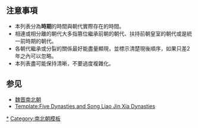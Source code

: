 {{Navbox
|name  = Wei Jin Southern Northern Dynasties
|title = [[魏晋南北朝]]
|list1 = 
<table class="wikitable"  width="100%" cellspacing="0" cellpadding="1" style="font-size:88%; line-height:1.6em; text-align:center; margin:0.5em 0em 0.5em 0em">
<tr>
<td bgcolor="#E1FFE1" colspan="2"> '''[[汉朝|漢朝時期]]''' <br /><small>- 220年</small>
<td bgcolor="#FFE1FF" colspan="15"> '''[[魏晋南北朝|魏晉南北朝時期]]''' <br /><small>220年 - 589年</small>
<td bgcolor="#FFECE1" colspan="2" rowspan="2"> '''[[隋朝|隋朝<br />時期]]''' <br /><small>581年 - <br/>619年 -</small> 
<tr>
<td bgcolor="#E1FFE1"> 
<td bgcolor="#FFFFE1" colspan="5"> '''[[三国|三國時期]]'''<br /><small>184年 - 220年 - 280年</small>
<td bgcolor="#FFECE1" colspan="3"> '''[[晋朝|晉朝時期]]'''<br /><small>265年 - 280年 - 420年</small>
<td bgcolor="#FFE1FF" colspan="8"> '''[[南北朝|南北朝時期]]'''<br /><small>420年 - 589年</small>
<tr>
<td bgcolor="#EEE" colspan="9">
<td bgcolor="#E1FFE1" colspan="8"> '''[[南北朝|南朝時期]]'''<br /><small>420年 - 589年</small>
<td bgcolor="#EEE" colspan="2"> 
<tr>
<td bgcolor="#E1FFE1" colspan="2"> [[东汉]]<br /><small>- 220年</small>
<td bgcolor="#FFFFE1" colspan="3"> [[曹魏]]<br /><small>220年 - 265年</small>
<td bgcolor="#FFECE1" colspan="3"> [[西晋]]<br /><small>265年 - 316年</small>
<td bgcolor="#FFECE1"> [[东晋]]<br /><small>317年 - 420年</small>
<td bgcolor="#E1FFE1" colspan="2"> [[刘宋|宋]]<br /><small>420年 - 479年</small>
<td bgcolor="#E1FFE1"> [[南齐|齐]] <br /><small>479年 - 502年</small>
<td bgcolor="#E1FFE1" colspan="2"> [[梁 (南朝)|梁]]<br /><small>502年 - 557年</small>
<td bgcolor="#E1FFE1" colspan="3"> [[陳 (南朝)|陈]]<br /><small>557年 - 589年</small>
<td colspan="2"> 亡於<br />隋
<tr>
<td>
<td> 繼承<br />東漢
<td bgcolor="#E1FFE1" colspan="2"> [[蜀汉]] <br /><small>221年 - 263年</small>
<td colspan="2"> 亡於<br />曹魏
<td colspan="7"> 
<td> 繼承<br />梁
<td bgcolor="#E1FFE1" colspan="2"> [[后梁 (南朝)|後梁]] <br /><small>555年 - 587年</small>
<td colspan="3"> 亡於<br />隋
<tr>
<td>
<td colspan="2"> 獨立於<br />曹魏
<td bgcolor="#FFFFE1"  colspan="3"> [[孫吳]] <br /><small>229年 - 280年</small>
<td> 亡於<br />西晉
<td colspan="12"> 
<tr>
<td bgcolor="#EEE" colspan="7"> 
<td bgcolor="#FFE1FF" colspan="3"> '''[[五胡十六国|十六國時期]]'''<br /><small>304年 - 439年</small>
<td bgcolor="#FFFFE1" colspan="8"> '''[[南北朝|北朝時期]]''' <br /><small>439年 - 581年</small>
<td bgcolor="#EEE" >
<tr>
<td colspan="6">
<td> 獨立於<br />西晉
<td bgcolor="#FFE1FF" colspan="2"> [[五胡十六国|五胡諸國]] <br /><small>304年 - 439年</small>
<td bgcolor="#FFFFE1" colspan="3" rowspan="2"> [[北魏]]<br /><small>386年 - 534年</small>
<td bgcolor="#FFFFE1"> [[东魏]] <br /><small>534年 - 550年</small>
<td bgcolor="#FFFFE1" colspan="2"> [[北齐]]<br /><small>550年 - 577年</small>
<td colspan="3"> 亡於<br />北周
<td>
<tr>
<td colspan="9"> 
<td bgcolor="#FFFFE1" colspan="2"> [[西魏]]<br /><small>535年 - 556年</small>
<td bgcolor="#FFFFE1" colspan="2"> [[北周]]<br /><small>557年 - 581年</small>
<td bgcolor="#FFECE1" colspan="3"> [[隋朝|隋]]<br /><small>581年 - </small>
</table>
}}
</div>
</div><noinclude>

== 注意事項 ==
* 本列表分為'''時期'''的時間與朝代實際存在的時間。
* 相連或相分離的朝代大多指篡位繼承前朝的朝代、扶持前朝皇室的朝代或是統一前時期的朝代。
* 各朝代繼承或分裂的關係最好能盡量顯現，並標示清楚現後順序，如果只差2年之內可以忽略。
* 本列表盡可能保持清晰，不要過度複雜化。

== 参见 ==
* [[魏晋南北朝]]
* [[Template:Five Dynasties and Song Liao Jin Xia Dynasties]]

[[Category:魏晉南北朝|*]]
[[Category:南北朝模板‎]]
</noinclude>